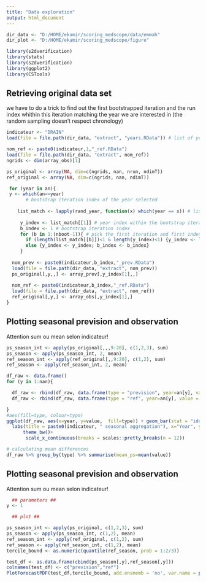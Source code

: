 ```yaml
---
title: "Data exploration"
output: html_document
---
```


```r
dir_data <- "D:/HOME/ekamir/scoring_medscope/data/emmah" 
dir_plot <- "D:/HOME/ekamir/scoring_medscope/figure" 

library(s2dverification)
library(stats)
library(s2dverification)
library(ggplot2)
library(CSTools)

```

## Retrieving original data set

we have to do a trick to find out the first bootstrapped iteration and the run index whithin this iteration matching the year we are interested in (the random sampling doesn't respect chronology)

```r
indicateur <- "DRAIN"
load(file = file.path(dir_data, "extract", "years.RData")) # list of years in each bootstrap iteration

nom_ref <- paste0(indicateur,1,"_ref.RData")
load(file = file.path(dir_data, "extract", nom_ref))
ngrids <- dim(array_obs)[1]

ps_original <- array(NA, dim=c(ngrids, nan, nrun, ndimT))
ref_original <- array(NA, dim=c(ngrids, nan, ndimT))

 for (year in an){
 y <- which(an==year)
       # bootstrap iteration index of the year selected
     
    list_match <- lapply(rand_year, function(x) which(year == x)) # list of matchs between list of years randomly generated for the bootstrap and the year we are interested in
     
     y_index <- list_match[[1]] # year index within the bootstrap iteration
     b_index <- 1 # bootstrap iteration index
     for (b in 1:(nboot-1)){ # pick the first iteration and first index matching the year we are looking for
       if (length(list_match[[b]])<1 & length(y_index)<1) {y_index <- list_match[[b+1]]; b_index <- b+1}
       else {y_index <- y_index; b_index <- b_index}
     }
     
  nom_prev <- paste0(indicateur,b_index,"_prev.RData")
  load(file = file.path(dir_data, "extract", nom_prev))
  ps_original[,y,,] <- array_prev[,y_index[1],,]
  
  nom_ref <- paste0(indicateur,b_index,"_ref.RData")
  load(file = file.path(dir_data, "extract", nom_ref))
  ref_original[,y,] <- array_obs[,y_index[1],]
}

```
## Plotting seasonal prevision and observation

Attention sum ou mean selon indicateur!

```r

ps_season_int <- apply(ps_original[,,,9:20], c(1,2,3), sum)
ps_season <- apply(ps_season_int, 2, mean)
ref_season_int <- apply(ref_original[,,9:20], c(1,2), sum)
ref_season <- apply(ref_season_int, 2, mean)

df_raw <- data.frame()
for (y in 1:nan){

  df_raw <- rbind(df_raw, data.frame(type = "prevision", year=an[y], value = ps_season[y]))
  df_raw <- rbind(df_raw, data.frame(type = "ref", year=an[y], value = ref_season[y]))

}
#aes(fill=type, colour=type)
ggplot(df_raw, aes(x=year, y=value,  fill=type)) + geom_bar(stat = "identity", position = "dodge")+
  labs(title = paste0(indicateur, " seasonal aggregation"), x="Year", y= "Value")+
      theme_bw()+
       scale_x_continuous(breaks = scales::pretty_breaks(n = 12))

# calculating mean differences
df_raw %>% group_by(type) %>% summarise(mean_ps=mean(value))

```
## Plotting seasonal prevision and observation

Attention sum ou mean selon indicateur!

```r
  ## parameters ##
y <- 1

  ## plot ## 

ps_season_int <- apply(ps_original, c(1,2,3), sum)
ps_season <- apply(ps_season_int, c(1,2), mean)
ref_season_int <- apply(ref_original, c(1,2), sum)
ref_season <- apply(ref_season_int, c(1,2), mean)
tercile_bound <- as.numeric(quantile(ref_season, prob = 1:2/3))

test_df <- as.data.frame(cbind(ps_season[,y],ref_season[,y]))
colnames(test_df) <- c("prevision","ref")
PlotForecastPDF(test_df,tercile_bound, add.ensmemb = 'no', var.name = paste0(indicateur,"(mm)"),title = paste0(indicateur," year ", an[y]))



```
